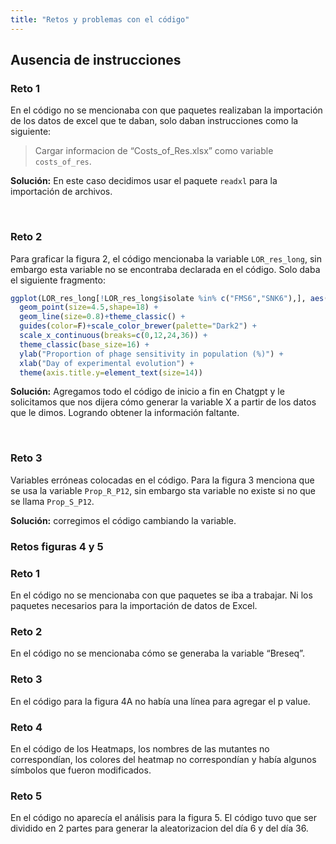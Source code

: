 ---
title: "Retos y problemas con el código"
---

## Ausencia de instrucciones

### Reto 1

En el código no se mencionaba con que paquetes realizaban la importación de los datos de excel que te daban, solo daban instrucciones como la siguiente:

> Cargar informacion de "Costs_of_Res.xlsx" como variable `costs_of_res`.

**Solución:** En este caso decidimos usar el paquete `readxl` para la importación de archivos. 

<br>

### Reto 2

Para graficar la figura 2, el código mencionaba la variable `LOR_res_long`, sin embargo esta variable no se encontraba declarada en el código. Solo daba el siguiente fragmento: 

```{r, eval=FALSE}
ggplot(LOR_res_long[!LOR_res_long$isolate %in% c("FMS6","SNK6"),], aes(passage*3,value*100,group=isolate,color=(isolate%in%c("SNK7","QAC5","VCM4")))) +
  geom_point(size=4.5,shape=18) +
  geom_line(size=0.8)+theme_classic() +
  guides(color=F)+scale_color_brewer(palette="Dark2") + 
  scale_x_continuous(breaks=c(0,12,24,36)) + 
  theme_classic(base_size=16) + 
  ylab("Proportion of phage sensitivity in population (%)") +
  xlab("Day of experimental evolution") + 
  theme(axis.title.y=element_text(size=14))
```

**Solución:** Agregamos todo el código de inicio a fin en Chatgpt y le solicitamos que nos dijera cómo generar la variable X a partir de los datos que le dimos. Logrando obtener la información faltante. 

<br>

### Reto 3

Variables erróneas colocadas en el código. Para la figura 3 menciona que se usa la variable `Prop_R_P12`, sin embargo sta variable no existe si no que se llama `Prop_S_P12`.

**Solución:** corregimos el código cambiando la variable. 


### Retos figuras 4 y 5

### Reto 1
En el código no se mencionaba con que paquetes se iba a trabajar. Ni los paquetes necesarios para la importación de datos de Excel. 

### Reto 2 
En el código no se mencionaba cómo se generaba la variable "Breseq". 

### Reto 3 
En el código para la figura 4A no había una línea para agregar el p value.

### Reto 4 
En el código de los Heatmaps, los nombres de las mutantes no correspondían, los colores del heatmap no correspondían y había algunos símbolos que fueron modificados. 

### Reto 5 
En el código no aparecía el análisis para la figura 5. El código tuvo que ser dividido en 2 partes para generar la aleatorizacion del día 6 y del día 36. 